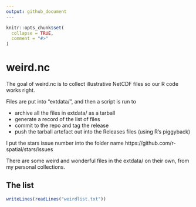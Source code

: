 ```yaml
---
output: github_document
---
```


<!-- README.md is generated from README.Rmd. Please edit that file -->

```r
knitr::opts_chunk$set(
  collapse = TRUE,
  comment = "#>"
)
```
# weird.nc

The goal of weird.nc is to collect illustrative NetCDF files so our R code works right. 

Files are put into "extdata/", and then a script is run to 

* archive all the files in extdata/ as a tarball
* generate a record of the list of files
* commit to the repo and tag the release
* push the tarball artefact out into the Releases files (using R's piggyback)

I put the stars issue number into the folder name https://github.com/r-spatial/stars/issues

There are some weird and wonderful files in the extdata/ on their own, from my personal collections. 


## The list

```r
writeLines(readLines("weirdlist.txt"))
```
